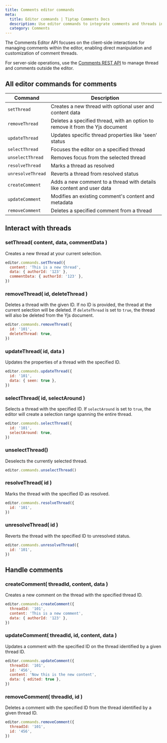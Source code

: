 ```yaml
---
title: Comments editor commands
meta:
  title: Editor commands | Tiptap Comments Docs
  description: Use editor commands to integrate comments and threads into your Tiptap Editor. Learn more in the docs!
  category: Comments
---
```


The Comments Editor API focuses on the client-side interactions for managing comments within the editor, enabling direct manipulation and customization of comment threads.

For server-side operations, use the [Comments REST API](/comments/integrate/rest-api) to manage thread and comments outside the editor.

## All editor commands for comments

| Command           | Description                                                            |
| ----------------- | ---------------------------------------------------------------------- |
| `setThread`       | Creates a new thread with optional user and content data               |
| `removeThread`    | Deletes a specified thread, with an option to remove it from the Yjs document |
| `updateThread`    | Updates specific thread properties like 'seen' status                  |
| `selectThread`    | Focuses the editor on a specified thread                               |
| `unselectThread`  | Removes focus from the selected thread                                   |
| `resolveThread`   | Marks a thread as resolved                                             |
| `unresolveThread` | Reverts a thread from resolved status                                  |
| `createComment`   | Adds a new comment to a thread with details like content and user data |
| `updateComment`   | Modifies an existing comment's content and metadata                    |
| `removeComment`   | Deletes a specified comment from a thread                              |

## Interact with threads

### setThread( content, data, commentData )

Creates a new thread at your current selection.

```js
editor.commands.setThread({
  content: 'This is a new thread',
  data: { authorId: '123' },
  commentData: { authorId: '123' },
})
```

### removeThread( id, deleteThread )

Deletes a thread with the given ID. If no ID is provided, the thread at the current selection will be deleted. If `deleteThread` is set to `true`, the thread will also be deleted from the Yjs document.

```js
editor.commands.removeThread({
  id: '101',
  deleteThread: true,
})
```

### updateThread( id, data )

Updates the properties of a thread with the specified ID.

```js
editor.commands.updateThread({
  id: '101',
  data: { seen: true },
})
```

### selectThread( id, selectAround )

Selects a thread with the specified ID. If `selectAround` is set to `true`, the editor will create a selection range spanning the entire thread.

```js
editor.commands.selectThread({
  id: '101',
  selectAround: true,
})
```

### unselectThread()

Deselects the currently selected thread.

```js
editor.commands.unselectThread()
```

### resolveThread( id )

Marks the thread with the specified ID as resolved.

```js
editor.commands.resolveThread({
  id: '101',
})
```

### unresolveThread( id )

Reverts the thread with the specified ID to unresolved status.

```js
editor.commands.unresolveThread({
  id: '101',
})
```

## Handle comments

### createComment( threadId, content, data )

Creates a new comment on the thread with the specified thread ID.

```js
editor.commands.createComment({
  threadId: '101',
  content: 'This is a new comment',
  data: { authorId: '123' },
})
```

### updateComment( threadId, id, content, data )

Updates a comment with the specified ID on the thread identified by a given thread ID.

```js
editor.commands.updateComment({
  threadId: '101',
  id: '456',
  content: 'Now this is the new content',
  data: { edited: true },
})
```

### removeComment( threadId, id )

Deletes a comment with the specified ID from the thread identified by a given thread ID.

```js
editor.commands.removeComment({
  threadId: '101',
  id: '456',
})
```
